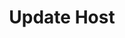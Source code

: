 ---
title: "Update Host"
openapi: "PUT /api/v2/hosts/{name}"
sidebarTitle: "Update Host"
description: "This endpoint provides a command to modify an existing host for a domain.
        Users can update the IP address associated with the host."
---